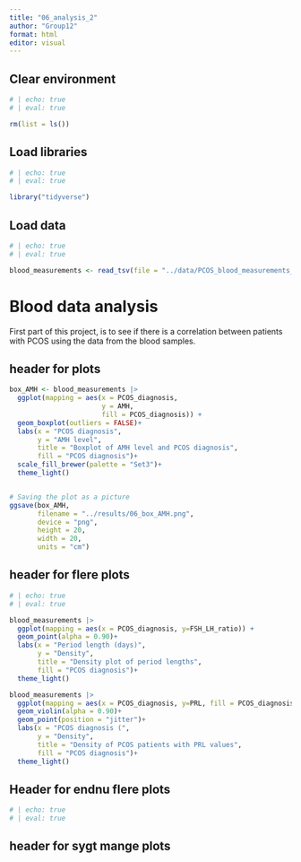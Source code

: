 ```yaml
---
title: "06_analysis_2"
author: "Group12"
format: html
editor: visual
---
```


## 

## Clear environment

```r
# | echo: true 
# | eval: true 

rm(list = ls())
```

## Load libraries

```r
# | echo: true 
# | eval: true

library("tidyverse")
```

## Load data

```r
# | echo: true 
# | eval: true  

blood_measurements <- read_tsv(file = "../data/PCOS_blood_measurements_aug.tsv") 
```

# Blood data analysis

First part of this project, is to see if there is a correlation between patients with PCOS using the data from the blood samples.

## header for plots

```r
box_AMH <- blood_measurements |> 
  ggplot(mapping = aes(x = PCOS_diagnosis,
                       y = AMH,
                       fill = PCOS_diagnosis)) + 
  geom_boxplot(outliers = FALSE)+
  labs(x = "PCOS diagnosis", 
       y = "AMH level",
       title = "Boxplot of AMH level and PCOS diagnosis",
       fill = "PCOS diagnosis")+
  scale_fill_brewer(palette = "Set3")+
  theme_light()


# Saving the plot as a picture
ggsave(box_AMH,
       filename = "../results/06_box_AMH.png",
       device = "png",
       height = 20,
       width = 20,
       units = "cm")
```

## header for flere plots

```r
# | echo: true 
# | eval: true  

blood_measurements |> 
  ggplot(mapping = aes(x = PCOS_diagnosis, y=FSH_LH_ratio)) + 
  geom_point(alpha = 0.90)+
  labs(x = "Period length (days)", 
       y = "Density",
       title = "Density plot of period lengths",
       fill = "PCOS diagnosis")+
  theme_light()

blood_measurements |> 
  ggplot(mapping = aes(x = PCOS_diagnosis, y=PRL, fill = PCOS_diagnosis)) + 
  geom_violin(alpha = 0.90)+
  geom_point(position = "jitter")+
  labs(x = "PCOS diagnosis (", 
       y = "Density",
       title = "Density of PCOS patients with PRL values",
       fill = "PCOS diagnosis")+
  theme_light()


```

## Header for endnu flere plots

```r
# | echo: true 
# | eval: true  


```

## header for sygt mange plots

```r


```
